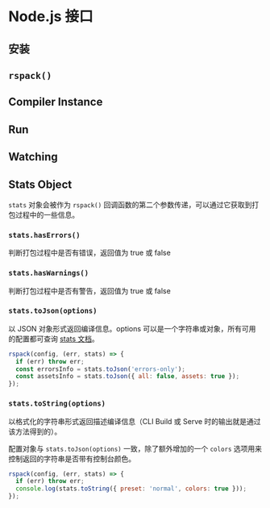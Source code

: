 # Node.js 接口

## 安装

## `rspack()`

## Compiler Instance

## Run

## Watching

## Stats Object

`stats` 对象会被作为 `rspack()` 回调函数的第二个参数传递，可以通过它获取到打包过程中的一些信息。

### `stats.hasErrors()`

判断打包过程中是否有错误，返回值为 true 或 false

### `stats.hasWarnings()`

判断打包过程中是否有警告，返回值为 true 或 false

### `stats.toJson(options)`

以 JSON 对象形式返回编译信息。options 可以是一个字符串或对象，所有可用的配置都可查询 [stats 文档](/config/stats)。

```js
rspack(config, (err, stats) => {
  if (err) throw err;
  const errorsInfo = stats.toJson('errors-only');
  const assetsInfo = stats.toJson({ all: false, assets: true });
});
```

### `stats.toString(options)`

以格式化的字符串形式返回描述编译信息（CLI Build 或 Serve 时的输出就是通过该方法得到的）。

配置对象与 `stats.toJson(options)` 一致，除了额外增加的一个 `colors` 选项用来控制返回的字符串是否带有控制台颜色。

```js
rspack(config, (err, stats) => {
  if (err) throw err;
  console.log(stats.toString({ preset: 'normal', colors: true }));
});
```
